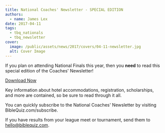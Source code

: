 ```yaml
---
title: National Coaches' Newsletter - SPECIAL EDITION
authors:
  - name: James Lex
date: 2017-04-11
tags:
  - tbq_nationals
  - tbq_newsletter
cover:
  image: /public/assets/news/2017/covers/04-11-newsletter.jpg
  alt: Cover Image
---
```


If you plan on attending National Finals this year, then you **need** to read this special edition of the Coaches' Newsletter!

<a href="/assets/news/2017/special-nationals-newsletter.pdf" class="btn btn-primary">Download Now</a>

Key information about hotel accommodations, registration, scholarships, and more are contained, so be sure to read through it all.

You can quickly subscribe to the National Coaches' Newsletter by visiting BibleQuiz.com/subscribe.

If you have results from your league meet or tournament, send them to hello@biblequiz.com.
